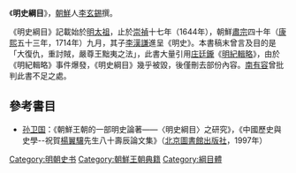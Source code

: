 《'''明史綱目'''》，[[朝鮮王朝|朝鮮]]人[[李玄錫|李玄錫]]撰。

《明史綱目》記載始於[[明太祖|明太祖]]，止於[[崇禎|崇禎]]十七年（1644年），朝鮮[[朝鮮肅宗|肅宗]]四十年（[[康熙|康熙]]五十三年，1714年）九月，其子[[李漢謙|李漢謙]]進呈《明史》。本書稿末曾言及目的是「大復仇，重討賊，嚴尊王黜夷之法」，此書大量引用[[庄廷鑨|庄廷鑨]]《[[明紀輯略|明紀輯略]]》，由於《明紀輯略》事件爆發，《明史綱目》幾乎被毀，後僅刪去部份內容。[[南有容|南有容]]曾批判此書不足之處。

==參考書目==
*[[孙卫国|孙卫国]]：《朝鮮王朝的一部明史論著——〈明史綱目〉之研究》，《中國歷史與史學--祝賀[[楊翼驤|楊翼驤]]先生八十壽辰論文集》（[[北京圖書館出版社|北京圖書館出版社]]，1997年）

{{史書小作品}}

[[Category:明朝史书|Category:明朝史书]]
[[Category:朝鮮王朝典籍|Category:朝鮮王朝典籍]]
[[Category:綱目體|Category:綱目體]]